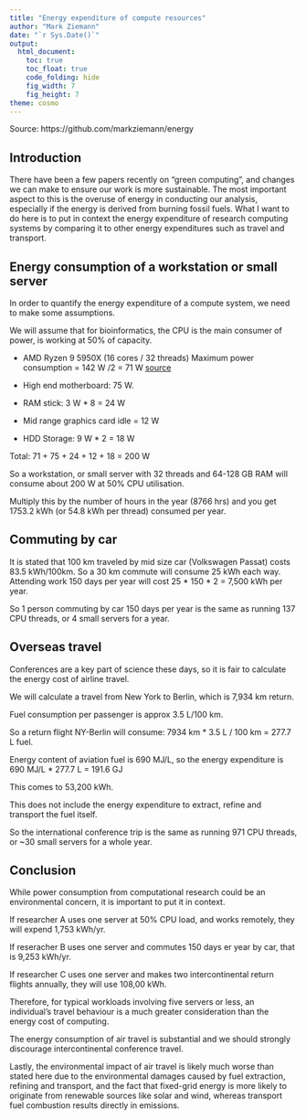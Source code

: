 ```yaml
---
title: "Energy expenditure of compute resources"
author: "Mark Ziemann"
date: "`r Sys.Date()`"
output:
  html_document:
    toc: true
    toc_float: true
    code_folding: hide
    fig_width: 7
    fig_height: 7
theme: cosmo
---
```


Source: https://github.com/markziemann/energy

## Introduction

There have been a few papers recently on "green computing", and changes we can make to ensure our work
is more sustainable.
The most important aspect to this is the overuse of energy in conducting our analysis, especially if
the energy is derived from burning fossil fuels.
What I want to do here is to put in context the energy expenditure of research computing systems by
comparing it to other energy expenditures such as travel and transport.

## Energy consumption of a workstation or small server

In order to quantify the energy expenditure of a compute system, we need to make some assumptions.

We will assume that for bioinformatics, the CPU is the main consumer of power, is working at 50% of
capacity.

* AMD Ryzen 9 5950X (16 cores / 32 threads) Maximum power consumption = 142 W /2 = 71 W [source](https://www.eatyourbytes.com/cpu-maximum-power/)

* High end motherboard: 75 W.

* RAM stick: 3 W * 8 = 24 W

* Mid range graphics card idle = 12 W

* HDD Storage: 9 W * 2 = 18 W

Total: 71 + 75 + 24 + 12 + 18 = 200 W

So a workstation, or small server with 32 threads and 64-128 GB RAM will consume about 200 W at 50%
CPU utilisation.

Multiply this by the number of hours in the year (8766 hrs) and you get 1753.2 kWh (or 54.8 kWh per
thread) consumed per year.

## Commuting by car

It is stated that 100 km traveled by mid size car (Volkswagen Passat) costs 83.5 kWh/100km.
So a 30 km commute will consume 25 kWh each way.
Attending work 150 days per year will cost 25 * 150 * 2 = 7,500 kWh per year.

So 1 person commuting by car 150 days per year is the same as running 137 CPU threads,
or 4 small servers for a year.

## Overseas travel

Conferences are a key part of science these days, so it is fair to calculate the energy cost of
airline travel.

We will calculate a travel from New York to Berlin, which is 7,934 km return.

Fuel consumption per passenger is approx 3.5 L/100 km.

So a return flight NY-Berlin will consume: 7934 km * 3.5 L / 100 km = 277.7 L fuel.

Energy content of aviation fuel is 690 MJ/L, so the energy expenditure is 690 MJ/L * 277.7 L = 191.6 GJ

This comes to 53,200 kWh.

This does not include the energy expenditure to extract, refine and transport the fuel itself.

So the international conference trip is the same as running 971 CPU threads, or ~30 small servers for
a whole year.

## Conclusion

While power consumption from computational research could be an environmental concern, it is important
to put it in context.

If researcher A uses one server at 50% CPU load, and works remotely, they will expend 1,753 kWh/yr.

If reseracher B uses one server and commutes 150 days er year by car, that is 9,253 kWh/yr.

If researcher C uses one server and makes two intercontinental return flights annually, they will
use 108,00 kWh.

Therefore, for typical workloads involving five servers or less, an individual's travel behaviour is
a much greater consideration than the energy cost of computing.

The energy consumption of air travel is substantial and we should strongly discourage intercontinental
conference travel.

Lastly, the environmental impact of air travel is likely much worse than stated here due to the
environmental damages caused by fuel extraction, refining and transport, and the fact that fixed-grid
energy is more likely to originate from renewable sources like solar and wind, whereas transport fuel
combustion results directly in emissions.


